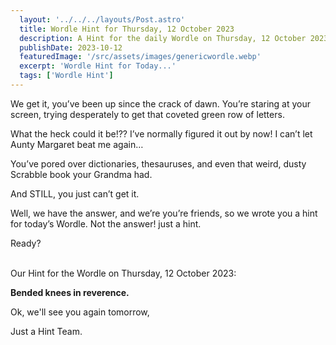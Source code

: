 ```yaml
---
  layout: '../../../layouts/Post.astro'
  title: Wordle Hint for Thursday, 12 October 2023
  description: A Hint for the daily Wordle on Thursday, 12 October 2023
  publishDate: 2023-10-12
  featuredImage: '/src/assets/images/genericwordle.webp'
  excerpt: 'Wordle Hint for Today...'
  tags: ['Wordle Hint']
---
```


  We get it, you’ve been up since the crack of dawn. You’re staring at your screen, trying desperately to get that coveted green row of letters. 

  What the heck could it be!??
  I’ve normally figured it out by now!
  I can’t let Aunty Margaret beat me again… 

  You’ve pored over dictionaries, thesauruses, and even that weird, dusty Scrabble book your Grandma had.

  And STILL, you just can’t get it. 

  Well, we have the answer, and we’re you’re friends, so we wrote you a hint for today’s Wordle.
  Not the answer! just a hint. 

  Ready?<br /><br />

  Our Hint for the Wordle on Thursday, 12 October 2023:

  **Bended knees in reverence.**

  Ok, we'll see you again tomorrow, 

  Just a Hint Team.
  